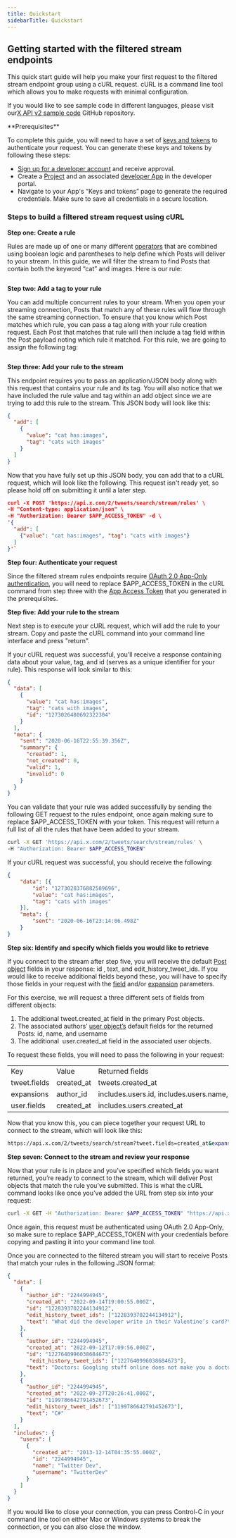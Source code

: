 ```yaml
---
title: Quickstart
sidebarTitle: Quickstart
---
```



## Getting started with the filtered stream endpoints

This quick start guide will help you make your first request to the filtered stream endpoint group using a cURL request. cURL is a command line tool which allows you to make requests with minimal configuration.

If you would like to see sample code in different languages, please visit our[X API v2 sample code](https://github.com/xdevplatform/Twitter-API-v2-sample-code) GitHub repository. 

<Note>
**Prerequisites**

To complete this guide, you will need to have a set of [keys and tokens](/resources/fundamentals/authentication) to authenticate your request. You can generate these keys and tokens by following these steps:

* [Sign up for a developer account](https://developer.x.com/en/apply-for-access) and receive approval.
* Create a [Project](/resources/fundamentals/projects) and an associated [developer App](/resources/fundamentals/developer-apps) in the developer portal.
* Navigate to your App's “Keys and tokens” page to generate the required credentials. Make sure to save all credentials in a secure location.
</Note>

### Steps to build a filtered stream request using cURL

**Step one: Create a rule**

Rules are made up of one or many different [operators](/x-api/posts/filtered-stream#building-rules-for-filtered-stream) that are combined using boolean logic and parentheses to help define which Posts will deliver to your stream. In this guide, we will filter the stream to find Posts that contain both the keyword “cat” and images. Here is our rule:

```cat has:images
```

**Step two: Add a tag to your rule**

You can add multiple concurrent rules to your stream. When you open your streaming connection, Posts that match any of these rules will flow through the same streaming connection. To ensure that you know which Post matches which rule, you can pass a tag along with your rule creation request. Each Post that matches that rule will then include a tag field within the Post payload noting which rule it matched. For this rule, we are going to assign the following tag:

```cats with images
```

**Step three: Add your rule to the stream**

This endpoint requires you to pass an application/JSON body along with this request that contains your rule and its tag. You will also notice that we have included the rule value and tag within an add object since we are trying to add this rule to the stream. This JSON body will look like this:

```json
{
  "add": [
    {
      "value": "cat has:images",
      "tag": "cats with images"
    }
  ]
}
```

Now that you have fully set up this JSON body, you can add that to a cURL request, which will look like the following. This request isn't ready yet, so please hold off on submitting it until a later step.

```json
curl -X POST 'https://api.x.com/2/tweets/search/stream/rules' \
-H "Content-type: application/json" \
-H "Authorization: Bearer $APP_ACCESS_TOKEN" -d \
'{
  "add": [
    {"value": "cat has:images", "tag": "cats with images"}
  ]
}'`
```

**Step four: Authenticate your request**

Since the filtered stream rules endpoints require [OAuth 2.0 App-Only authentication](/resources/fundamentals/authentication#app-only-authentication-and-oauth-2-0-bearer-token), you will need to replace $APP\_ACCESS\_TOKEN in the cURL command from step three with the [App Access Token](/resources/fundamentals/authentication#using-and-generating-an-app-only-bearer-token) that you generated in the prerequisites. 

**Step five: Add your rule to the stream**

Next step is to execute your cURL request, which will add the rule to your stream. Copy and paste the cURL command into your command line interface and press "return". 

If your cURL request was successful, you’ll receive a response containing data about your value, tag, and id (serves as a unique identifier for your rule). This response will look similar to this:

```json
{
  "data": [
    {
      "value": "cat has:images",
      "tag": "cats with images",
      "id": "1273026480692322304"
    }
  ],
  "meta": {
    "sent": "2020-06-16T22:55:39.356Z",
    "summary": {
      "created": 1,
      "not_created": 0,
      "valid": 1,
      "invalid": 0
    }
  }
}
```

You can validate that your rule was added successfully by sending the following GET request to the rules endpoint, once again making sure to replace $APP\_ACCESS\_TOKEN with your token. This request will return a full list of all the rules that have been added to your stream.

```bash
curl -X GET 'https://api.x.com/2/tweets/search/stream/rules' \
-H "Authorization: Bearer $APP_ACCESS_TOKEN"
```

If your cURL request was successful, you should receive the following:
 
```json
{
	"data": [{
		"id": "1273028376882589696",
		"value": "cat has:images",
		"tag": "cats with images"
	}],
	"meta": {
		"sent": "2020-06-16T23:14:06.498Z"
	}
}
```

**Step six: Identify and specify which fields you would like to retrieve**

If you connect to the stream after step five, you will receive the default [Post object](/x-api/fundamentals/data-dictionary#tweet) fields in your response: id , text, and edit\_history\_tweet_ids. If you would like to receive additional fields beyond these, you will have to specify those fields in your request with the [field](/x-api/fundamentals/fields) and/or [expansion](/x-api/fundamentals/expansions) parameters.

For this exercise, we will request a three different sets of fields from different objects:

1.  The additional tweet.created_at field in the primary Post objects.
2.  The associated authors’ [user object’s](/x-api/fundamentals/data-dictionary#user) default fields for the returned Posts: id, name, and username
3.  The additional  user.created_at field in the associated user objects.
     

To request these fields, you will need to pass the following in your request:

|     |     |     |
| :--- | :--- | :--- |
| Key | Value | Returned fields |
| tweet.fields | created_at | tweets.created_at |
| expansions | author_id | includes.users.id, includes.users.name, includes.users.username |
| user.fields | created_at | includes.users.created_at |

Now that you know this, you can piece together your request URL to connect to the stream, which will look like this:


```bash
https://api.x.com/2/tweets/search/stream?tweet.fields=created_at&expansions=author_id&user.fields=created_at
```

**Step seven: Connect to the stream and review your response**

Now that your rule is in place and you’ve specified which fields you want returned, you’re ready to connect to the stream, which will deliver Post objects that match the rule you’ve submitted. This is what the cURL command looks like once you’ve added the URL from step six into your request:
 

```bash
curl -X GET -H "Authorization: Bearer $APP_ACCESS_TOKEN" "https://api.x.com/2/tweets/search/stream?tweet.fields=created_at&expansions=author_id&user.fields=created_at"
```

Once again, this request must be authenticated using OAuth 2.0 App-Only, so make sure to replace $APP\_ACCESS\_TOKEN with your credentials before copying and pasting it into your command line tool.

Once you are connected to the filtered stream you will start to receive Posts that match your rules in the following JSON format:
 

```json
{
  "data": [
    {
      "author_id": "2244994945",
      "created_at": "2022-09-14T19:00:55.000Z",
      "id": "1228393702244134912",
      "edit_history_tweet_ids": ["1228393702244134912"],
      "text": "What did the developer write in their Valentine’s card?\n  \nwhile(true) {\n    I = Love(You);  \n}"
    },
    {
      "author_id": "2244994945",
      "created_at": "2022-09-12T17:09:56.000Z",
      "id": "1227640996038684673",
       "edit_history_tweet_ids": ["1227640996038684673"],
      "text": "Doctors: Googling stuff online does not make you a doctor\n\nDevelopers: https://t.co/mrju5ypPkb"
    },
    {
      "author_id": "2244994945",
      "created_at": "2022-09-27T20:26:41.000Z",
      "id": "1199786642791452673",
      "edit_history_tweet_ids": ["1199786642791452673"],
      "text": "C#"
    }
  ],
  "includes": {
    "users": [
      {
        "created_at": "2013-12-14T04:35:55.000Z",
        "id": "2244994945",
        "name": "Twitter Dev",
        "username": "TwitterDev"
      }
    ]
  }
}
```

If you would like to close your connection, you can press Control-C in your command line tool on either Mac or Windows systems to break the connection, or you can also close the window. 